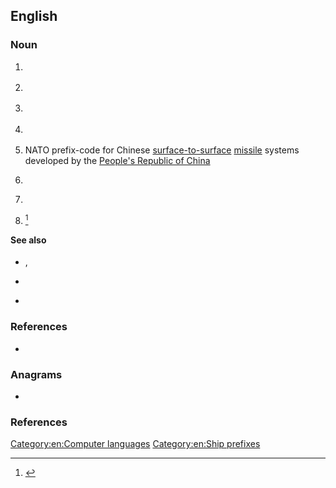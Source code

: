 ==English==

===Noun===
{{en-noun|?}}

# {{lb|en|aviation|travel}} {{initialism of|{{l|en|change|Change}} {{l|en|segment|Segment}} {{l|en|status|Status}}|lang=en}} {{gloss|a GDS code used on older types of airline keyboards}}
# {{lb|en|historical|nautical|military}} {{initialism of|{{l|en|Confederate States}} {{l|en|ship|Ship}}|lang=en}} {{gloss|The designation for a commissioned warship operated by the {{l|en|Confederate States}} {{l|en|navy|Navy}}}}
# {{lb|en|media|DVD}} {{initialism of|{{l|en|content|Content}} {{l|en|scramble|Scramble}} {{l|en|system|System}}|lang=en}}
# {{lb|en|medicine}} {{initialism of|{{l|en|Churg}}[[-]]{{l|en|Strauss}} {{l|en|syndrome|Syndrome}}|lang=en}}
# {{lb|en|military|rocketry}} NATO prefix-code for Chinese [[surface-to-surface]] [[missile]] systems developed by the [[People's Republic of China]]
# {{lb|en|nautical}} {{initialism of|{{l|en|Canadian}} {{l|en|survey|Survey}} {{l|en|ship|Ship}}|lang=en}} {{gloss|The designation for a survey ship operated by the Canadian Hydrographic Service}}
# {{lb|en|Web design}} {{initialism of|{{l|en|cascading|Cascading}} {{l|en|style sheet|Style Sheets}}|lang=en}}
# {{lb|en|sports}} {{initialism of|{{l|en|critical|Critical}} {{l|en|swim|Swim}} {{l|en|speed|Speed}}|lang=en}}<ref>{{cite-book|first1=R. J.|last1=Shephard|first2=P.-O.|last2=Astrand|title=The Encyclopaedia of Sports Medicine: An IOC Medical Commission Publication, Endurance in Sport|publisher=John Wiley & Sons|date=2008-04-30|isbn=9780470694824|quote=During recent years a variety of non-invasive tests have been suggested. One of the most interesting is the method of critical swim speed (CSS), described by Wakayoshi et al. (1992)}}</ref>

====See also====
* {{sense|Canada}} {{l|en|HMCS}}, {{l|en|CCGS}}
* {{sense|Confederate States of America}} {{l|en|USS}}
* {{sense|NATO}} {{l|en|SS}}

===References===
* {{pedia|CSS (disambiguation)}}

===Anagrams===
* {{anagrams|en|SSC}}

===References===

<references/>

[[Category:en:Computer languages]]
[[Category:en:Ship prefixes]]